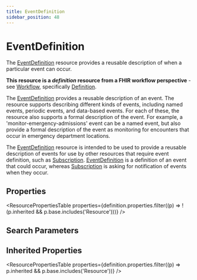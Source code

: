 ```yaml
---
title: EventDefinition
sidebar_position: 48
---
```


# EventDefinition

The <a href="/docs/api/fhir/resources/eventdefinition">EventDefinition</a> resource provides a reusable description of when a particular event can occur.

  <Tabs queryString="intro-section">
  <TabItem value="usage" label="Usage" default>
    <div> <a name="bnc"></a>  <p><strong>This resource is a <em>definition</em> resource from a FHIR workflow perspective</strong> - see <a href="https://www.hl7.org/fhir/workflow.html">Workflow</a>, specifically <a href="https://www.hl7.org/fhir/workflow.html#definition">Definition</a>.</p>  <p>The <a href="/docs/api/fhir/resources/eventdefinition">EventDefinition</a> provides a reusable description of an event. The resource supports describing different kinds of events, including named events, periodic events, and data-based events. For each of these, the resource also supports a formal description of the event. For example, a 'monitor-emergency-admissions' event can be a named event, but also provide a formal description of the event as monitoring for encounters that occur in emergency department locations.</p> </div>
    </TabItem>
  <TabItem value="relationships" label="Relationships">
    <div>  <p>The <a href="/docs/api/fhir/resources/eventdefinition">EventDefinition</a> resource is intended to be used to provide a reusable description of events for use by other resources that require event definition, such as <a href="/docs/api/fhir/resources/subscription">Subscription</a>. <a href="/docs/api/fhir/resources/eventdefinition">EventDefinition</a> is a definition of an event that could occur, whereas <a href="/docs/api/fhir/resources/subscription">Subscription</a> is asking for notification of events when they occur.</p> </div>
    </TabItem>
  
  
</Tabs>


## Properties

<ResourcePropertiesTable properties={definition.properties.filter((p) => !(p.inherited && p.base.includes('Resource')))} />

## Search Parameters

<SearchParamsTable searchParams={definition.searchParameters} />

## Inherited Properties

<ResourcePropertiesTable properties={definition.properties.filter((p) => p.inherited && p.base.includes('Resource'))} />


